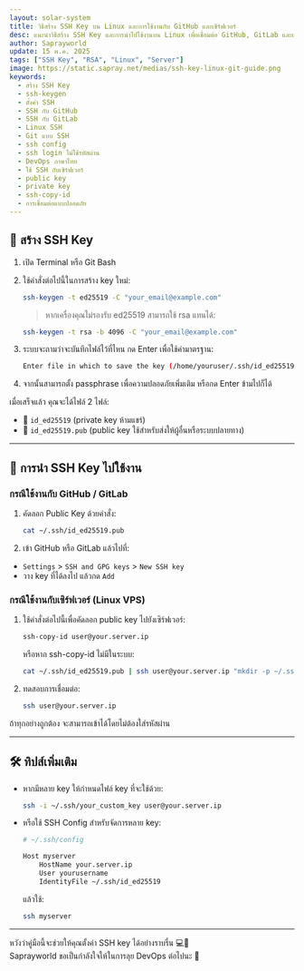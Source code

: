 ```yaml
---
layout: solar-system
title: วิธีสร้าง SSH Key บน Linux และการใช้งานกับ GitHub และเซิร์ฟเวอร์
desc: แนะนำวิธีสร้าง SSH Key และการนำไปใช้งานบน Linux เพื่อเชื่อมต่อ GitHub, GitLab และเซิร์ฟเวอร์แบบปลอดภัย โดยไม่ต้องใช้รหัสผ่าน
author: Saprayworld
update: 15 พ.ค. 2025
tags: ["SSH Key", "RSA", "Linux", "Server"]
image: https://static.sapray.net/medias/ssh-key-linux-git-guide.png
keywords:
  - สร้าง SSH Key
  - ssh-keygen
  - ตั้งค่า SSH
  - SSH กับ GitHub
  - SSH กับ GitLab
  - Linux SSH
  - Git แบบ SSH
  - ssh config
  - ssh login ไม่ใช้รหัสผ่าน
  - DevOps ภาษาไทย
  - ใช้ SSH กับเซิร์ฟเวอร์
  - public key
  - private key
  - ssh-copy-id
  - การเชื่อมต่อแบบปลอดภัย
---
```

## 🔐 สร้าง SSH Key

1. เปิด Terminal หรือ Git Bash
2. ใช้คำสั่งต่อไปนี้ในการสร้าง key ใหม่:

   ```bash
   ssh-keygen -t ed25519 -C "your_email@example.com"
   ```

   > หากเครื่องคุณไม่รองรับ ed25519 สามารถใช้ rsa แทนได้:
   ``` bash
   ssh-keygen -t rsa -b 4096 -C "your_email@example.com"
   ```

3. ระบบจะถามว่าจะบันทึกไฟล์ไว้ที่ไหน กด Enter เพื่อใช้ค่ามาตรฐาน:
   ``` bash
   Enter file in which to save the key (/home/youruser/.ssh/id_ed25519):
   ```

4. จากนั้นสามารถตั้ง passphrase เพื่อความปลอดภัยเพิ่มเติม หรือกด Enter ข้ามไปก็ได้

เมื่อเสร็จแล้ว คุณจะได้ไฟล์ 2 ไฟล์:
- 🔑 `id_ed25519` (private key ห้ามแชร์)
- 📄 `id_ed25519.pub` (public key ใช้สำหรับส่งให้ผู้อื่นหรือระบบปลายทาง)

---

## 📌 การนำ SSH Key ไปใช้งาน

### กรณีใช้งานกับ GitHub / GitLab

1. คัดลอก Public Key ด้วยคำสั่ง:
   ``` bash
   cat ~/.ssh/id_ed25519.pub
   ```

2. เข้า GitHub หรือ GitLab แล้วไปที่:
  - `Settings` > `SSH and GPG keys` > `New SSH key`
  - วาง key ที่ได้ลงไป แล้วกด `Add`

### กรณีใช้งานกับเซิร์ฟเวอร์ (Linux VPS)

1. ใช้คำสั่งต่อไปนี้เพื่อคัดลอก public key ไปยังเซิร์ฟเวอร์:
   ``` bash
   ssh-copy-id user@your.server.ip
   ```

   หรือหาก ssh-copy-id ไม่มีในระบบ:

   ``` bash
   cat ~/.ssh/id_ed25519.pub | ssh user@your.server.ip "mkdir -p ~/.ssh && cat >> ~/.ssh/authorized_keys"
   ```

2. ทดสอบการเชื่อมต่อ:

   ``` bash
   ssh user@your.server.ip
   ```

ถ้าทุกอย่างถูกต้อง จะสามารถเข้าได้โดยไม่ต้องใส่รหัสผ่าน

---

## 🛠️ ทิปส์เพิ่มเติม

- หากมีหลาย key ให้กำหนดไฟล์ key ที่จะใช้ด้วย:

  ``` bash
  ssh -i ~/.ssh/your_custom_key user@your.server.ip
  ```

- หรือใช้ SSH Config สำหรับจัดการหลาย key:

  ``` bash
  # ~/.ssh/config
  
  Host myserver
      HostName your.server.ip
      User yourusername
      IdentityFile ~/.ssh/id_ed25519
  ```

  แล้วใช้:

  ``` bash
  ssh myserver
  ```

---

หวังว่าคู่มือนี้จะช่วยให้คุณตั้งค่า SSH key ได้อย่างราบรื่น 💻🔐  
Saprayworld ขอเป็นกำลังใจให้ในการลุย DevOps ต่อไปนะ 🚀
